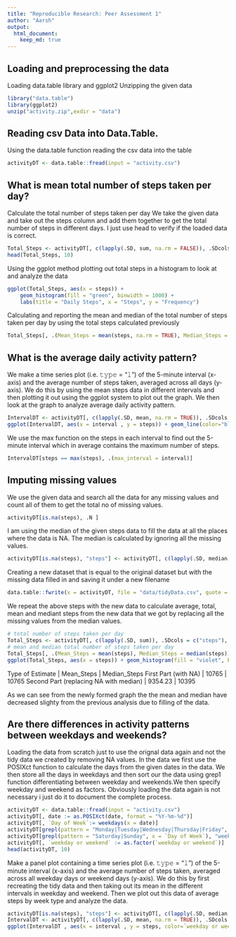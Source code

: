---
title: "Reproducible Research: Peer Assessment 1"
author: "Aarsh"
output: 
  html_document:
    keep_md: true
---


## Loading and preprocessing the data
Loading data.table library and ggplot2
Unzipping the given data

```{r}
library("data.table")
library(ggplot2)
unzip("activity.zip",exdir = "data")
```

## Reading csv Data into Data.Table. 
Using the data.table function reading the csv data into the table

```{r}
activityDT <- data.table::fread(input = "activity.csv")
```

## What is mean total number of steps taken per day?

Calculate the total number of steps taken per day
We take the given data and take out the steps column and add them together to get the total number of steps in different days.
I just use head to verify if the loaded data is correct.
```{r}
Total_Steps <- activityDT[, c(lapply(.SD, sum, na.rm = FALSE)), .SDcols = c("steps"), by = .(date)] 
head(Total_Steps, 10)
```

Using the ggplot method plotting out total steps in a histogram to look at and analyze the data

```{r}
ggplot(Total_Steps, aes(x = steps)) +
    geom_histogram(fill = "green", binwidth = 1000) +
    labs(title = "Daily Steps", x = "Steps", y = "Frequency")
```

Calculating and reporting the mean and median of the total number of steps taken per day by using the total steps calculated previously

```{r}
Total_Steps[, .(Mean_Steps = mean(steps, na.rm = TRUE), Median_Steps = median(steps, na.rm = TRUE))]
```

## What is the average daily activity pattern?
We make a time series plot (i.e. 𝚝𝚢𝚙𝚎 = "𝚕") of the 5-minute interval (x-axis) and the average number of steps taken, averaged across all days (y-axis). We do this by using the mean steps data in different intervals and then plotting it out using the ggplot system to plot out the graph. We then look at the graph to analyze average daily activity pattern.

```{r}
IntervalDT <- activityDT[, c(lapply(.SD, mean, na.rm = TRUE)), .SDcols = c("steps"), by = .(interval)] 
ggplot(IntervalDT, aes(x = interval , y = steps)) + geom_line(color="black", size=1) + labs(title = "Avg. Daily Steps", x = "Interval", y = "Avg. Steps per day")
```

We use the max function on the steps in each interval to find out the 5-minute interval which in average contains the maximum number of steps. 
```{r}
IntervalDT[steps == max(steps), .(max_interval = interval)]
```


## Imputing missing values

We use the given data and search all the data for any missing values and count all of them to get the total no of missing values.

```{r}
activityDT[is.na(steps), .N ]
```

I am using the median of the given steps data to fill the data at all the places where the data is NA. The median is calculated by ignoring all the missing values.

```{r}
activityDT[is.na(steps), "steps"] <- activityDT[, c(lapply(.SD, median, na.rm = TRUE)), .SDcols = c("steps")]
```

Creating a new dataset that is equal to the original dataset but with the missing data filled in and saving it under a new filename

```{r}
data.table::fwrite(x = activityDT, file = "data/tidyData.csv", quote = FALSE)
```

We repeat the above steps with the new data to calculate average, total, mean and mediant steps from the new data that we got by replacing all the missing values from the median values. 

```{r}
# total number of steps taken per day
Total_Steps <- activityDT[, c(lapply(.SD, sum)), .SDcols = c("steps"), by = .(date)] 
# mean and median total number of steps taken per day
Total_Steps[, .(Mean_Steps = mean(steps), Median_Steps = median(steps))]
ggplot(Total_Steps, aes(x = steps)) + geom_histogram(fill = "violet", binwidth = 1000) + labs(title = "Daily Steps", x = "Steps", y = "Frequency")
```

Type of Estimate | Mean_Steps | Median_Steps
First Part (with NA) | 10765 | 10765
Second Part (replacing NA with median) | 9354.23 | 10395

As we can see from the newly formed graph the the mean and median have decreased slighty from the previous analysis due to filling of the data.

## Are there differences in activity patterns between weekdays and weekends?
Loading the data from scratch just to use the orignal data again and not the tidy data we created by removing NA values. In the data we first use the POSIXct function to calculate the days from the given dates in the data. We then store all the days in weekdays and then sort our the data using grep1 function differentiating between weekday and weekends.We then specify weekday and weekend as factors. Obviously loading the data again is not necessary i just do it to document the complete process.

```{r}
 
activityDT <- data.table::fread(input = "activity.csv")
activityDT[, date := as.POSIXct(date, format = "%Y-%m-%d")]
activityDT[, `Day of Week`:= weekdays(x = date)]
activityDT[grepl(pattern = "Monday|Tuesday|Wednesday|Thursday|Friday", x = `Day of Week`), "weekday or weekend"] <- "weekday"
activityDT[grepl(pattern = "Saturday|Sunday", x = `Day of Week`), "weekday or weekend"] <- "weekend"
activityDT[, `weekday or weekend` := as.factor(`weekday or weekend`)]
head(activityDT, 10)
```

Make a panel plot containing a time series plot (i.e. 𝚝𝚢𝚙𝚎 = "𝚕") of the 5-minute interval (x-axis) and the average number of steps taken, averaged across all weekday days or weekend days (y-axis). We do this by first recreating the tidy data and then taking out its mean in the different intervals in weekday and weekend. Then we plot out this data of average steps by week type and analyze the data.

```{r}
activityDT[is.na(steps), "steps"] <- activityDT[, c(lapply(.SD, median, na.rm = TRUE)), .SDcols = c("steps")]
IntervalDT <- activityDT[, c(lapply(.SD, mean, na.rm = TRUE)), .SDcols = c("steps"), by = .(interval, `weekday or weekend`)] 
ggplot(IntervalDT , aes(x = interval , y = steps, color=`weekday or weekend`)) + geom_line() + labs(title = "Avg. Daily Steps by Weektype", x = "Interval", y = "No. of Steps") + facet_wrap(~`weekday or weekend` , ncol = 1, nrow=2)
```